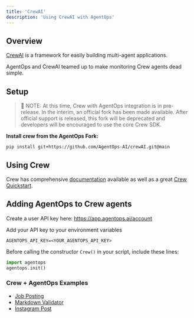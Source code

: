 ```yaml
---
title: 'CrewAI'
description: 'Using CrewAI with AgentOps'
---
```


## Overview
[CrewAI](https://crewai.io) is a framework for easily building multi-agent applications.

AgentOps and CrewAI teamed up to make monitoring Crew agents dead simple.

## Setup

> 🚨 NOTE: At this time, Crew with AgentOps integration is in pre-release. In the interim, an official fork has been
made available. After official support is released, this fork will be deprecated and developers will
be encouraged to use the core Crew SDK.

**Install crew from the AgentOps Fork:**

`pip install git+https://github.com/AgentOps-AI/crewAI.git@main`


## Using Crew
Crew has comprehensive [documentation](https://docs.crewai.com) available as well as a great [Crew Quickstart](https://docs.crewai.com/how-to/Creating-a-Crew-and-kick-it-off/).


## Adding AgentOps to Crew agents

Create a user API key here: https://app.agentops.ai/account

Add your API key to your environment variables

```
AGENTOPS_API_KEY=<YOUR_AGENTOPS_API_KEY>
```

Before calling the constructor `Crew()` in your script, include these lines:

```python
import agentops
agentops.init()
```

### Crew + AgentOps Examples
- [Job Posting](https://github.com/Agentops-AI/crewAI-examples/tree/main/job-posting)
- [Markdown Validator](https://github.com/Agentops-AI/crewAI-examples/tree/main/markdown_validator)
- [Instagram Post](https://github.com/Agentops-AI/crewAI-examples/tree/main/instagram_post)
